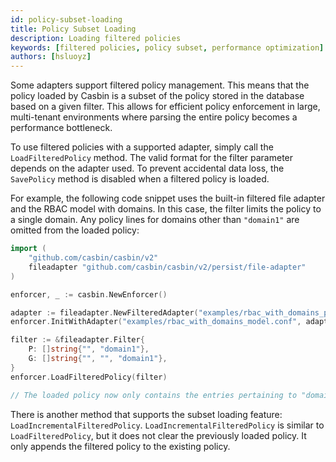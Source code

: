 ```yaml
---
id: policy-subset-loading
title: Policy Subset Loading
description: Loading filtered policies
keywords: [filtered policies, policy subset, performance optimization]
authors: [hsluoyz]
---
```


Some adapters support filtered policy management. This means that the policy loaded by Casbin is a subset of the policy stored in the database based on a given filter. This allows for efficient policy enforcement in large, multi-tenant environments where parsing the entire policy becomes a performance bottleneck.

To use filtered policies with a supported adapter, simply call the `LoadFilteredPolicy` method. The valid format for the filter parameter depends on the adapter used. To prevent accidental data loss, the `SavePolicy` method is disabled when a filtered policy is loaded.

For example, the following code snippet uses the built-in filtered file adapter and the RBAC model with domains. In this case, the filter limits the policy to a single domain. Any policy lines for domains other than `"domain1"` are omitted from the loaded policy:

```go
import (
    "github.com/casbin/casbin/v2"
    fileadapter "github.com/casbin/casbin/v2/persist/file-adapter"
)

enforcer, _ := casbin.NewEnforcer()

adapter := fileadapter.NewFilteredAdapter("examples/rbac_with_domains_policy.csv")
enforcer.InitWithAdapter("examples/rbac_with_domains_model.conf", adapter)

filter := &fileadapter.Filter{
    P: []string{"", "domain1"},
    G: []string{"", "", "domain1"},
}
enforcer.LoadFilteredPolicy(filter)

// The loaded policy now only contains the entries pertaining to "domain1".
```

There is another method that supports the subset loading feature: `LoadIncrementalFilteredPolicy`. `LoadIncrementalFilteredPolicy` is similar to `LoadFilteredPolicy`, but it does not clear the previously loaded policy. It only appends the filtered policy to the existing policy.
